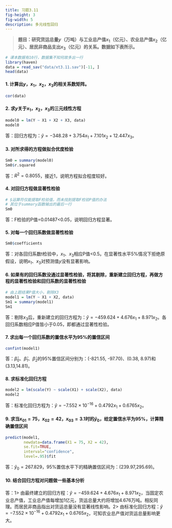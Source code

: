 ```yaml
---
title: 习题3.11
fig-height: 3
fig-width: 5
description: 多元线性回归
---
```


> **题目：研究货运总量$y$（万吨）与工业总产值$x_1$（亿元）、农业总产值$x_2$（亿元）、居民非商品支出$x_3$（亿元）的关系。数据如下表所示。**

```r
# 课本数据有10行，数据集不知何故多出一行
library(haven)
data = read_sav("data/xt3.11.sav")[-11, ]
head(data)
```

#### 1. 计算出$y$，$x_1$，$x_2$，$x_3$的相关系数矩阵。

```r
cor(data)
```

#### 2. 求$y$关于$x_1$，$x_2$，$x_3$的三元线性方程

```r
model0 = lm(Y ~ X1 + X2 + X3, data)
model0
```

答：回归方程为：$\hat{y} = -348.28+3.754x_1 + 7.101x_2 + 12.447x_3$。

#### 3. 对所求得的方程做拟合优度检验

```r
Sm0 = summary(model0)
Sm0$r.squared
```

答：$R^2=0.8055$，接近1，说明方程拟合程度较好。

#### 4. 对回归方程做显著性检验

```r
# $运算符仅能提取F检验值，而未找到提取F检验P值的办法
# 其位于summary函数输出的最后一行
Sm0
```

答：F检验的P值=0.01487<0.05，说明回归方程显著。

#### 5. 对每一个回归系数做显著性检验

```r
Sm0$coefficients
```

答：对各回归系数t检验中，$x_1$、$x_3$相应P值<0.5。在显著性水平5%情况下拒绝原假设，说明$x_1$、$x_3$对预测值$y$没有显著影响。

#### 6. 如果有的回归系数没通过显著性检验，将其剔除，重新建立回归方程，再做方程的显著性检验和回归系数的显著性检验

```r
# 由上题结果P值大小，剔除X3
model1 = lm(Y ~ X1 + X2, data)
Sm1 = summary(model1)
Sm1
```

答：剔除$x_3$后，重新建立的回归方程为：$\hat{y}=-459.624+4.676x_1+8.971x_2$。各回归系数相应P值皆小于0.05，即都通过显著性检验。

#### 7. 求出每一个回归系数的置信水平为95%的置信区间

```r
confint(model1)
```

答：$\hat{\beta}_0$、$\hat{\beta}_1$、$\hat{\beta}_2$的95%置信区间分别为：(-821.55, -97.70)、(0.38, 8.97)和(3.13,14.81)。

#### 8. 求标准化回归方程

```r
model2 = lm(scale(Y) ~ scale(X1) + scale(X2), data)
model2
```

答：标准化回归方程为：$\hat{y} = -7.552\times 10^{-16} + 0.4792x_1 + 0.6765x_2$。

#### 9. 求当$x_{01}=75$，$x_{02}=42$，$x_{03}=3.1$时的$\hat{y}_0$，给定置信水平为95%，计算精确置信区间

```r
predict(model1, 
        newdata=data.frame(X1 = 75, X2 = 42),
        se.fit=TRUE,
        interval="confidence",
        level=.95)$fit
```

答：$\hat{y}_0=267.829$，95%置信水平下的精确置信区间为：(239.97,295.69)。

#### 10. 结合回归方程对问题做一些基本分析

答：1> 由最终建立的回归方程：$\hat{y}=-459.624+4.676x_1+8.971x_2$，当固定农业总产值，工业总产值每增加1亿元，货运总量大约将增加4.676万吨。相反同理。而居民非商品指出对货运总量没有显著线性影响。2> 由标准化回归方程：$\hat{y}=-7.552\times 10^{-16} + 0.4792x_1 + 0.6765x_2$，可知农业总产值对货运总量影响更大。